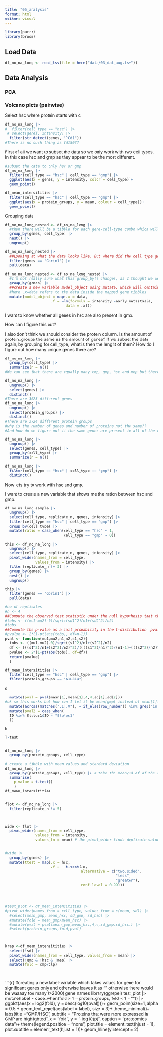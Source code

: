 ```yaml
---
title: "05_analysis"
format: html
editor: visual
---
```


```r
library(purrr)
library(broom)
```

## Load Data

```r
df_no_na_long <- read_tsv(file = here("data/03_dat_aug.tsv"))
```

## Data Analysis

### PCA

### Volcano plots (pairwise)

Select hsc where protein starts with c

```r
df_no_na_long |> 
#  filter(cell_type == "hsc") |> 
 # select(genes, intensity) |> 
  filter(str_detect(genes, "^Cd1"))
#There is no such thing as Cd150??
```

First of all we want to subset the data so we only work with two cell types. In this case hsc and gmp as they appear to be the most different.

```r
#subset the data to only hsc or gmp
df_no_na_long |> 
  filter(cell_type == "hsc" | cell_type == "gmp") |> 
  ggplot(aes(x = genes, y = intensity, color = cell_type))+
  geom_point()
```

```r
df_mean_intensitities |> 
  filter(cell_type == "hsc" | cell_type == "gmp") |> 
  ggplot(aes(x = protein_groups, y = mean, colour = cell_type))+
  geom_point()
```

Grouping data

```r
df_no_na_long_nested <- df_no_na_long |> 
  #then there will be a tibble for each gene-cell-type combo which will contain all the replicates
  group_by(genes, cell_type) |> 
  nest() |> 
  ungroup()
```

```r
df_no_na_long_nested |> 
  ##Looking at what the data looks like. But where did the cell type go?
  filter(genes == "Gprin1") |> 
  pull(data)
```

```r
df_no_na_long_nested <- df_no_na_long_nested |> 
  #I'm not really sure what this group_by() changes, as I thought we were working with nested data by gene anyways... We need the group_by() to define which variable holds the elements to each of which we want to map
  group_by(genes) |> 
  ##create a new variable model_object using mutate, which will contain the result of the map function. Then map that to the data we apply a linear function where expresion level is a function of early metastasis
  #here .x=data refers to the data inside the mapped gene tibbles
  mutate(model_object = map(.x = data,
                     .f = ~lm(formula = intensity ~early_metastasis,
                            data = .x)))
```

I want to know whether all genes in hsc are also present in gmp.

How can I figure this out?

I also don't think we should consider the protein column. Is the amount of protein_groups the same as the amount of genes? If we subset the data again, by grouping for cell_type, what is then the lenght of them? How do I figure out how many unique genes there are?

```r
df_no_na_long |> 
  group_by(cell_type) |> 
  summarize(n = n())
#We can see that there are equally many cmp, gmp, hsc and mep but there are more clp's which is due to the no of replicates
```

```r
df_no_na_long |> 
  ungroup() |> 
  select(genes) |> 
  distinct()
#There are 3623 different genes
df_no_na_long |> 
  ungroup() |> 
  select(protein_groups) |> 
  distinct()
#There are 3724 different protein groups 
#why is the number of genes and number of proteins not the same??
#And how do we figure out if the same genes are present in all of the cell types?

```

```r
df_no_na_long |> 
  ungroup() |> 
  select(genes, cell_type) |> 
  group_by(cell_type) |> 
  summarize(n = n())
```

```r
df_no_na_long |> 
  filter(cell_type == "hsc" | cell_type == "gmp") |> 
  distinct()
```

Now lets try to work with hsc and gmp.

I want to create a new variable that shows me the ration between hsc and gmp.

```r
df_no_na_long_sample |> 
  ungroup() |> 
  select(cell_type, replicate_n, genes, intensity) |> 
  filter(cell_type == "hsc" | cell_type == "gmp") |> 
  group_by(cell_type) |> 
  mutate(ratio = case_when(cell_type == "hsc" ~ 1,
                           cell_type == "gmp" ~ 0))
```

```r
this <- df_no_na_long |> 
  ungroup() |> 
  select(cell_type, replicate_n, genes, intensity) |> 
  pivot_wider(names_from = cell_type,
              values_from = intensity) |> 
  filter(replicate_n != 5) |> 
  group_by(genes) |> 
  nest() |> 
  ungroup()
```

```r
this |> 
  filter(genes == "Gprin1") |> 
  pull(data)
```

```r
#no of replicates
#n <- 4
##Compute the observed test statistic under the null hypothesis that there is no difference between mu1 and mu2
#tobs <- ((mu1-mu2)-0)/sqrt((sd1^2)/n1+(sd2^2)/n2)
#tobs
##Compute the p-value as a tail propability in the t-distribution. pvalue=2*P(T>|tobs|). pt is the cdf distribution, so the propability that T is smaller than or equal to tobs is given by
#pvalue <- 2*(1-pt(abs(tobs), df=n-1))
pval <- function(mu1,mu2,n1,n2,s1,s2){
  tobs <- ((mu1-mu2)-0)/sqrt((s1^2)/n1+(s2^2)/n2)
  df <- (((s1^2)/n1+(s2^2)/n2)^2)/((((s1^2)/n1)^2)/(n1-1)+(((s2^2)/n2)^2)/(n2-1))
  pvalue <- 2*(1-pt(abs(tobs), df=df))
  return(pvalue)
  }

```

```r
df_mean_intensitities |> 
  filter(cell_type == "hsc" | cell_type == "gmp") |> 
  filter(protein_groups == "A1L314") 
```

s

```r
  mutate(pval = pval(mean[1],mean[2],4,4,sd[1],sd[2]))
#ok so this works but how can I let it be mean[gmp] instead of mean[1]. ie a programatical solution...
  mutate(across(matches(".I|.V"), ~ if_else(row_number() %in% grep("in %", name), ./100, .)))
  mutate(pval2 = case_when(
  ID %in% Status1$ID ~ "Status1"
  ))

h

T-test


df_no_na_long |> 
  group_by(protein_groups, cell_type)

# create a tibble with mean values and standard deviation
df_no_na_long |> 
  group_by(protein_groups, cell_type) |> # take the mean/sd of of the replicates for the protein groups and cell types.
  summarise(
    p_value = t.test()
    )
df_mean_intensitities


flot <- df_no_na_long |> 
  filter(replicate_n != 5)
  


wide <- flot |> 
  pivot_wider(names_from = cell_type,
              values_from = intensity,
              values_fn = mean) # the pivot_wider finds duplicate values for intentcity, this is a way to mitigate that issue.
  
```

```r

#wide |> 
  group_by(genes) |>
  mutate(ttest = map(.x = hsc,
                     .f = ~ t.test(.x,
                                   alternative = c("two.sided",
                                                   "less",
                                                   "greater"),
                                   conf.level = 0.99)))




#test_plot <- df_mean_intensitities |> 
#pivot_wider(names_from = cell_type, values_from = c(mean, sd)) |> 
  #select(mean_gmp, mean_hsc, sd_gmp, sd_hsc) |> 
  #mutate(fold = mean_gmp/mean_hsc) |> 
  #mutate(pval = pval(mean_gmp,mean_hsc,4,4,sd_gmp,sd_hsc)) |> 
  #select(protein_groups,fold,pval)




```

```r

krap <-df_mean_intensitities |> 
  select(!sd) |> 
  pivot_wider(names_from = cell_type, values_from = mean) |> 
  select(!gmp & !hsc & !mep) |> 
  mutate(fold = cmp/clp) 
  
```

```r

```

\`\`\`{r} #creating a new label-variable which takes values for gene for significant genes only and otherwise leaves it as "" otherwise there would be waaaay too many (\>2000) gene names library(ggrepel) test_plot \|\> mutate(label = case_when(fold \> 1 \~ protein_groups, fold \< 1 \~ "")) \|\> ggplot(aes(x = log2(fold), y = desc(log10(pval))))+ geom_point(size=1, alpha = 0.5)+ geom_text_repel(aes(label = label), size = 3)+ theme_minimal()+ labs(title = "GMP/HSC", subtitle = "Proteins that were more expressed in GMP are highlighted", x = "fold", y = "-log10(p)", caption = "proteomics data")+ theme(legend.position = "none", plot.title = element_text(hjust = 1), plot.subtitle = element_text(hjust = 1))+ geom_hline(yintercept = 2)
